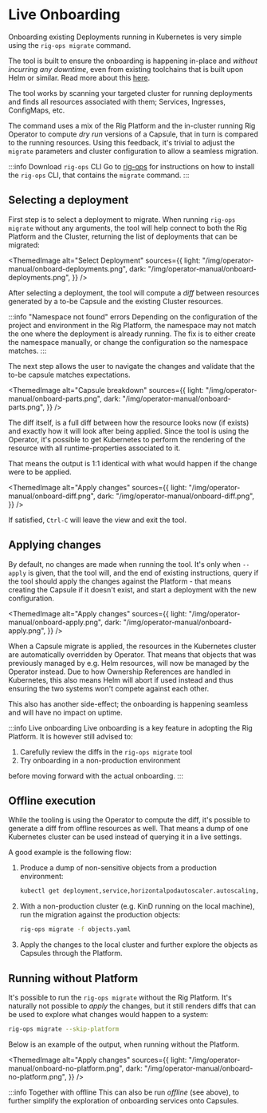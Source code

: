 # Live Onboarding


Onboarding existing Deployments running in Kubernetes is very simple using the `rig-ops migrate` command.

The tool is built to ensure the onboarding is happening in-place and *without incurring any downtime*, even from existing toolchains that
is built upon Helm or similar.
Read more about this [here](/operator-manual/onboarding#applying-changes).

The tool works by scanning your targeted cluster for running deployments and finds all resources associated with them; Services, Ingresses, ConfigMaps, etc.

The command uses a mix of the Rig Platform and the in-cluster running Rig Operator to compute *dry run* versions of a Capsule, that in
turn is compared to the running resources. Using this feedback, it's trivial to adjust the `migrate` parameters and cluster configuration
to allow a seamless migration.

:::info Download `rig-ops` CLI
Go to [rig-ops](/operator-manual/cli) for instructions on how to install the `rig-ops` CLI, that contains the `migrate` command.
:::

## Selecting a deployment

First step is to select a deployment to migrate. When running `rig-ops migrate` without any arguments, the tool will help connect to both
the Rig Platform and the Cluster, returning the list of deployments that can be migrated:

<ThemedImage
  alt="Select Deployment"
  sources={{
    light: "/img/operator-manual/onboard-deployments.png",
    dark: "/img/operator-manual/onboard-deployments.png",
  }}
/>


After selecting a deployment, the tool will compute a *diff* between resources generated by a to-be Capsule and the existing Cluster resources.

:::info "Namespace not found" errors
Depending on the configuration of the project and environment in the Rig Platform, the namespace may not match the one where the deployment is
already running. The fix is to either create the namespace manually, or change the configuration so the namespace matches.
:::

The next step allows the user to navigate the changes and validate that the to-be capsule matches expectations.

<ThemedImage
  alt="Capsule breakdown"
  sources={{
    light: "/img/operator-manual/onboard-parts.png",
    dark: "/img/operator-manual/onboard-parts.png",
  }}
/>

The diff itself, is a full diff between how the resource looks now (if exists) and exactly how it will look after being applied. Since the
tool is using the Operator, it's possible to get Kubernetes to perform the rendering of the resource with all runtime-properties associated to it.

That means the output is 1:1 identical with what would happen if the change were to be applied.

<ThemedImage
  alt="Apply changes"
  sources={{
    light: "/img/operator-manual/onboard-diff.png",
    dark: "/img/operator-manual/onboard-diff.png",
  }}
/>

If satisfied, `Ctrl-C` will leave the view and exit the tool.


## Applying changes

By default, no changes are made when running the tool. It's only when `--apply` is given, that the tool will, and the end of existing instructions,
query if the tool should apply the changes against the Platform - that means creating the Capsule if it doesn't exist, and start a deployment with
the new configuration.

<ThemedImage
  alt="Apply changes"
  sources={{
    light: "/img/operator-manual/onboard-apply.png",
    dark: "/img/operator-manual/onboard-apply.png",
  }}
/>

When a Capsule migrate is applied, the resources in the Kubernetes cluster are automatically overridden by Operator. That means that
objects that was previously managed by e.g. Helm resources, will now be managed by the Operator instead. Due to how Ownership References
are handled in Kubernetes, this also means Helm will abort if used instead and thus ensuring the two systems won't compete against each
other.

This also has another side-effect; the onboarding is happening seamless and will have no impact on uptime.

:::info Live onboarding
Live onboarding is a key feature in adopting the Rig Platform. It is however still advised to:

1. Carefully review the diffs in the `rig-ops migrate` tool
2. Try onboarding in a non-production environment

before moving forward with the actual onboarding.
:::

## Offline execution

While the tooling is using the Operator to compute the diff, it's possible to generate a diff from offline resources as well. That means
a dump of one Kubernetes cluster can be used instead of querying it in a live settings.

A good example is the following flow:

1. Produce a dump of non-sensitive objects from a production environment:
    ```bash
    kubectl get deployment,service,horizontalpodautoscaler.autoscaling,ingress,cronjob.batch -A -o yaml > objects.yaml
    ```
2. With a non-production cluster (e.g. KinD running on the local machine), run the migration against the production objects:
    ```bash
    rig-ops migrate -f objects.yaml
    ```
3. Apply the changes to the local cluster and further explore the objects as Capsules through the Platform.

## Running without Platform

It's possible to run the `rig-ops migrate` without the Rig Platform. It's naturally not possible to *apply* the changes, but it still
renders diffs that can be used to explore what changes would happen to a system:

```bash
rig-ops migrate --skip-platform
```

Below is an example of the output, when running without the Platform.


<ThemedImage
  alt="Apply changes"
  sources={{
    light: "/img/operator-manual/onboard-no-platform.png",
    dark: "/img/operator-manual/onboard-no-platform.png",
  }}
/>

:::info Together with offline
This can also be run *offline* (see above), to further simplify the exploration of onboarding services onto Capsules.
